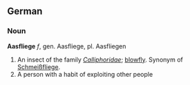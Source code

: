== German ==
=== Noun ===
'''Aasfliege''' ''f'', gen. Aasfliege, pl. Aasfliegen

# An insect of the family ''[[Calliphoridae]]''; [[blowfly]]. Synonym of [[Schmeißfliege]].
# A person with a habit of exploiting other people